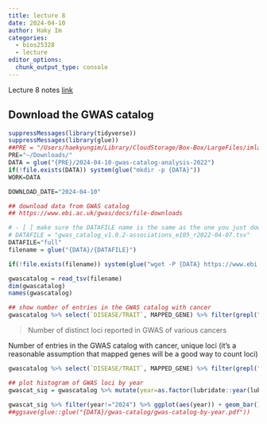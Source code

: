 ```yaml
---
title: lecture 8
date: 2024-04-10
author: Haky Im
categories:
  - bios25328
  - lecture
editor_options: 
  chunk_output_type: console
---
```


Lecture 8 notes [link](https://www.icloud.com/keynote/025sZaAoLKDAekdsgjQ7-KAhg#L8-QTL-analysis-GTEx-2024)

## Download the GWAS catalog

```r
suppressMessages(library(tidyverse))
suppressMessages(library(glue))
##PRE = "/Users/haekyungim/Library/CloudStorage/Box-Box/LargeFiles/imlab-data/data-Github/web-data"
PRE="~/Downloads/"
DATA = glue("{PRE}/2024-04-10-gwas-catalog-analysis-2022")
if(!file.exists(DATA)) system(glue("mkdir -p {DATA}"))
WORK=DATA

DOWNLOAD_DATE="2024-04-10"

## download data from GWAS catalog
## https://www.ebi.ac.uk/gwas/docs/file-downloads

# - [ ] make sure the DATAFILE name is the same as the one you just downloaded
# DATAFILE = "gwas_catalog_v1.0.2-associations_e105_r2022-04-07.tsv"
DATAFILE="full"
filename = glue("{DATA}/{DATAFILE}")

if(!file.exists(filename)) system(glue("wget -P {DATA} https://www.ebi.ac.uk/gwas/api/search/downloads/full"))

```


```r

gwascatalog = read_tsv(filename)
dim(gwascatalog)
names(gwascatalog)

```


```r
## show number of entries in the GWAS catalog with cancer
gwascatalog %>% select(`DISEASE/TRAIT`, MAPPED_GENE) %>% filter(grepl("cancer",`DISEASE/TRAIT`)) %>% dim()

```

> Number of distinct loci reported in GWAS of various cancers

Number of entries in the GWAS catalog with cancer, unique loci (it's a reasonable assumption that mapped genes will be a good way to count loci)

```r

gwascatalog %>% select(`DISEASE/TRAIT`, MAPPED_GENE) %>% filter(grepl("cancer",`DISEASE/TRAIT`)) %>% unique() %>% dim()

```

```r
## plot histogram of GWAS loci by year
gwascat_sig = gwascatalog %>% mutate(year=as.factor(lubridate::year(lubridate::as_date(`DATE ADDED TO CATALOG`)))) %>% filter(`P-VALUE`<5e-8)

gwascat_sig %>% filter(year!="2024") %>% ggplot(aes(year)) + geom_bar() + theme_bw(base_size = 15) + scale_x_discrete(breaks=c("2008","2012","2016","2020","2022")) + xlab("year") + ylab("GWAS loci reported p<5e-8") + ggtitle(paste0("GWAS Catalog Downloaded ",DOWNLOAD_DATE) )
##ggsave(glue::glue("{DATA}/gwas-catalog/gwas-catalog-by-year.pdf"))

```

